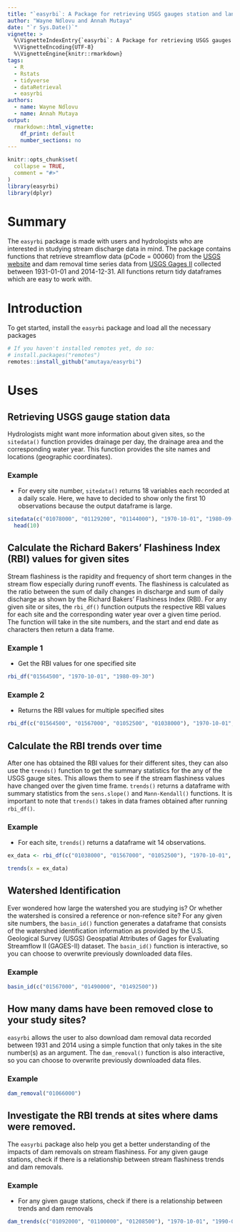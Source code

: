 ```yaml
---
title: "`easyrbi`: A Package for retrieving USGS gauges station and landuse data, and calculating stream flashiness"
author: "Wayne Ndlovu and Annah Mutaya"
date: "`r Sys.Date()`"
vignette: >
  %\VignetteIndexEntry{`easyrbi`: A Package for retrieving USGS gauges station and landuse data, and calculating stream flashiness}
  %\VignetteEncoding{UTF-8}
  %\VignetteEngine{knitr::rmarkdown}
tags:
  - R
  - Rstats
  - tidyverse
  - dataRetrieval
  - easyrbi
authors:
  - name: Wayne Ndlovu
  - name: Annah Mutaya
output:
  rmarkdown::html_vignette:
    df_print: default
    number_sections: no
---
```

```r
knitr::opts_chunk$set(
  collapse = TRUE,
  comment = "#>"
)
library(easyrbi)
library(dplyr)
```



# Summary
The `easyrbi` package is made with users and hydrologists who are interested in studying stream discharge data in mind. The package contains functions that retrieve streamflow data (pCode = 00060) from the [USGS website](https://waterservices.usgs.gov/rest/Site-Test-Tool.html) and dam removal time series data from [USGS Gages II](https://www.sciencebase.gov/catalog/item/59692a64e4b0d1f9f05fbd39) collected between 1931-01-01 and 2014-12-31. All functions return tidy dataframes which are easy to work with.

# Introduction
To get started, install the `easyrbi` package and load all the necessary packages
```r
# If you haven't installed remotes yet, do so:
# install.packages("remotes")
remotes::install_github("amutaya/easyrbi")
```


# Uses

## Retrieving USGS gauge station data
Hydrologists might want more information about given sites, so the `sitedata()` function provides drainage per day, the drainage area and the corresponding water year. This function provides the site names and locations (geographic coordinates). 

### Example 
- For every site number, `sitedata()` returns 18 variables each recorded at a daily scale. Here, we have to decided to show only the first 10 observations because the output dataframe is large. 
```r
sitedata(c("01078000", "01129200", "01144000"), "1970-10-01", "1980-09-30") %>%
  head(10)
```

## Calculate the Richard Bakers' Flashiness Index (RBI) values for given sites
Stream flashiness is the rapidity and frequency of short term changes in the stream flow especially during runoff events. The flashiness is calculated as the ratio between the sum of daily changes in discharge and sum of daily discharge as shown by the Richard Bakers' Flashiness Index (RBI). For any given site or sites, the `rbi_df()` function outputs the respective RBI values for each site and the corresponding water year over a given time period. The function will take in the site numbers, and the start and end date as characters then return a data frame. 

### Example 1
- Get the RBI values for one specified site
```r
rbi_df("01564500", "1970-10-01", "1980-09-30")
```

### Example 2
- Returns the RBI values for multiple specified sites
```r
rbi_df(c("01564500", "01567000", "01052500", "01038000"), "1970-10-01", "1980-09-30")
```

## Calculate the RBI trends over time
After one has obtained the RBI values for their different sites, they can also use the `trends()` function to get the summary statistics for the any of the USGS gauge sites. This allows them to see if the stream flashiness values have changed over the given time frame. `trends()` returns a dataframe with summary statistics from the `sens.slope()` and `Mann-Kendall()` functions. It is important to note that `trends()` takes in data frames obtained after running `rbi_df()`. 

### Example 
- For each site, `trends()` returns a dataframe wit 14 observations.
```r
ex_data <- rbi_df(c("01038000", "01567000", "01052500"), "1970-10-01", "1980-09-30")

trends(x = ex_data) 
```

## Watershed Identification
Ever wondered how large the watershed you are studying is? Or whether the watershed is consired a reference or non-refence site? For any given site numbers, the `basin_id()` function generates a dataframe that consists of the watershed identification information as provided by the U.S. Geological Survey (USGS) Geospatial Attributes of Gages for Evaluating Streamflow II (GAGES-II) dataset. The `basin_id()` function is interactive, so you can choose to overwrite previously downloaded data files.

### Example 
```r
basin_id(c("01567000", "01490000", "01492500"))
```

## How many dams have been removed close to your study sites?
`easyrbi` allows the user to also download dam removal data recorded between 1931 and 2014 using a simple function that only takes in the site number(s) as an argument. The `dam_removal()` function is also interactive, so you can choose to overwrite previously downloaded data files.

### Example 
```r
dam_removal("01066000")
```

## Investigate the RBI trends at sites where dams were removed.
The `easyrbi` package also help you get a better understanding of the impacts of dam removals on stream flashiness. For any given gauge stations, check if there is a relationship between stream flashiness trends and dam removals.

### Example
- For any given gauge stations, check if there is a relationship between trends and dam removals 
```r
dam_trends(c("01092000", "01100000", "01208500"), "1970-10-01", "1990-09-30")
```




























